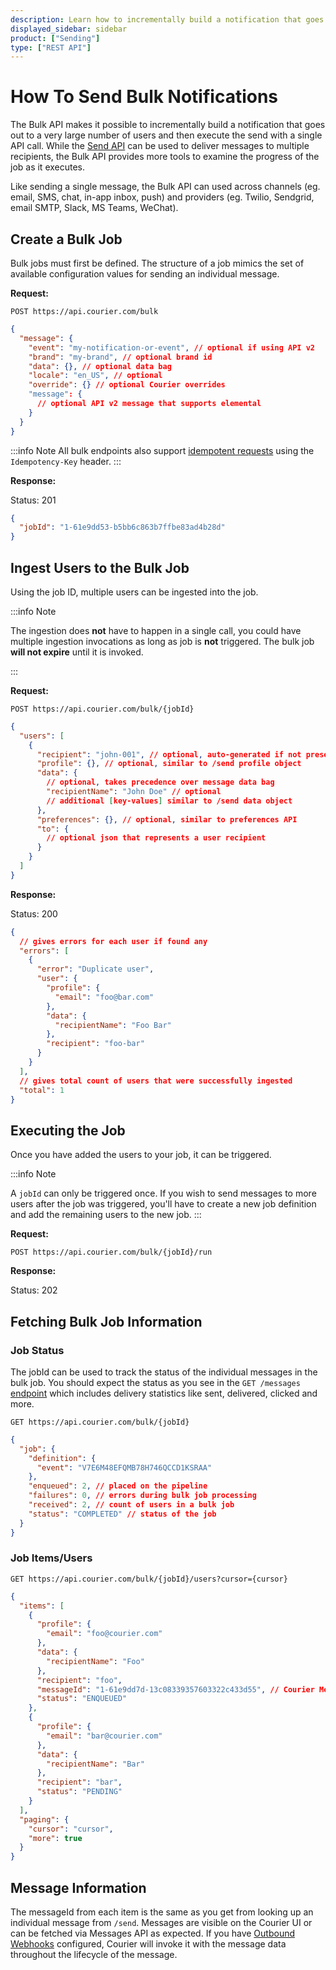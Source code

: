 ```yaml
---
description: Learn how to incrementally build a notification that goes out to a very large number of users and then execute the send with a single API call.
displayed_sidebar: sidebar
product: ["Sending"]
type: ["REST API"]
---
```



# How To Send Bulk Notifications

The Bulk API makes it possible to incrementally build a notification that goes out to a very large number of users and then execute the send with a single API call. While the [Send API](/reference/send) can be used to deliver messages to multiple recipients, the Bulk API provides more tools to examine the progress of the job as it executes.

Like sending a single message, the Bulk API can used across channels (eg. email, SMS, chat, in-app inbox, push) and providers (eg. Twilio, Sendgrid, email SMTP, Slack, MS Teams, WeChat).

## Create a Bulk Job

Bulk jobs must first be defined. The structure of a job mimics the set of available configuration values for sending an individual message.

**Request:**

`POST https://api.courier.com/bulk`

```json
{
  "message": {
    "event": "my-notification-or-event", // optional if using API v2
    "brand": "my-brand", // optional brand id
    "data": {}, // optional data bag
    "locale": "en_US", // optional
    "override": {} // optional Courier overrides
    "message": {
      // optional API v2 message that supports elemental
    }
  }
}
```

:::info Note
All bulk endpoints also support [idempotent requests](https://www.courier.com/docs/reference/idempotent-requests/) using the `Idempotency-Key` header.
:::

**Response:**

Status: 201

```json
{
  "jobId": "1-61e9dd53-b5bb6c863b7ffbe83ad4b28d"
}
```

## Ingest Users to the Bulk Job

Using the job ID, multiple users can be ingested into the job.

:::info Note

The ingestion does **not** have to happen in a single call, you could have multiple ingestion invocations as long as job is **not** triggered. The bulk job **will not expire** until it is invoked.

:::

**Request:**

`POST https://api.courier.com/bulk/{jobId}`

```json
{
  "users": [
    {
      "recipient": "john-001", // optional, auto-generated if not present
      "profile": {}, // optional, similar to /send profile object
      "data": {
        // optional, takes precedence over message data bag
        "recipientName": "John Doe" // optional
        // additional [key-values] similar to /send data object
      },
      "preferences": {}, // optional, similar to preferences API
      "to": {
        // optional json that represents a user recipient
      }
    }
  ]
}
```

**Response:**

Status: 200

```json
{
  // gives errors for each user if found any
  "errors": [
    {
      "error": "Duplicate user",
      "user": {
        "profile": {
          "email": "foo@bar.com"
        },
        "data": {
          "recipientName": "Foo Bar"
        },
        "recipient": "foo-bar"
      }
    }
  ],
  // gives total count of users that were successfully ingested
  "total": 1
}
```

## Executing the Job

Once you have added the users to your job, it can be triggered.

:::info Note

A `jobId` can only be triggered once. If you wish to send messages to more users after the job was triggered, you'll have to create a new job definition and add the remaining users to the new job.
:::

**Request:**

`POST https://api.courier.com/bulk/{jobId}/run`

**Response:**

Status: 202

## Fetching Bulk Job Information

### Job Status

The jobId can be used to track the status of the individual messages in the bulk job. You should expect the status as you see in the `GET /messages` [endpoint](../reference/logs/by-id.mdx) which includes delivery statistics like sent, delivered, clicked and more.

`GET https://api.courier.com/bulk/{jobId}`

```json
{
  "job": {
    "definition": {
      "event": "V7E6M48EFQMB78H746QCCD1KSRAA"
    },
    "enqueued": 2, // placed on the pipeline
    "failures": 0, // errors during bulk job processing
    "received": 2, // count of users in a bulk job
    "status": "COMPLETED" // status of the job
  }
}
```

### Job Items/Users

`GET https://api.courier.com/bulk/{jobId}/users?cursor={cursor}`

```json
{
  "items": [
    {
      "profile": {
        "email": "foo@courier.com"
      },
      "data": {
        "recipientName": "Foo"
      },
      "recipient": "foo",
      "messageId": "1-61e9dd7d-13c08339357603322c433d55", // Courier Message ID
      "status": "ENQUEUED"
    },
    {
      "profile": {
        "email": "bar@courier.com"
      },
      "data": {
        "recipientName": "Bar"
      },
      "recipient": "bar",
      "status": "PENDING"
    }
  ],
  "paging": {
    "cursor": "cursor",
    "more": true
  }
}
```

## Message Information

The messageId from each item is the same as you get from looking up an individual message from `/send`. Messages are visible on the Courier UI or can be fetched via Messages API as expected. If you have [Outbound Webhooks](../platform/workspaces/outbound-webhooks.mdx) configured, Courier will invoke it with the message data throughout the lifecycle of the message.
